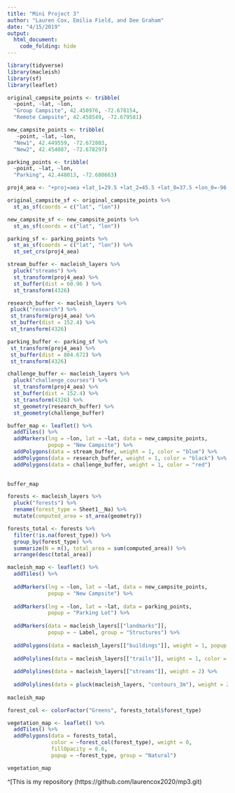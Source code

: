 ```yaml
---
title: "Mini Project 3"
author: "Lauren Cox, Emilia Field, and Dee Graham"
date: "4/15/2019"
output:
  html_document:
    code_folding: hide
---
```


```r
library(tidyverse)
library(macleish)
library(sf)
library(leaflet)
```

```r
original_campsite_points <- tribble(
  ~point, ~lat, ~lon,
  "Group Campsite", 42.450976, -72.678154,
  "Remote Campsite", 42.458549, -72.679581)

new_campsite_points <- tribble(
   ~point, ~lat, ~lon,
  "New1", 42.449559, -72.672803,
  "New2", 42.454087, -72.678297)

parking_points <- tribble(
  ~point, ~lat, ~lon,
  "Parking", 42.448013, -72.680663)

proj4_aea <- "+proj=aea +lat_1=29.5 +lat_2=45.5 +lat_0=37.5 +lon_0=-96 +x_0=0 +y_0=0 +ellps=GRS80 +datum=NAD83 +units=m +no_defs"

```

```r
original_campsite_sf <- original_campsite_points %>%
  st_as_sf(coords = c("lat", "lon"))

new_campsite_sf <- new_campsite_points %>%
  st_as_sf(coords = c("lat", "lon"))

parking_sf <- parking_points %>%
  st_as_sf(coords = c("lat", "lon")) %>%
  st_set_crs(proj4_aea)
```

```r
stream_buffer <- macleish_layers %>%
  pluck("streams") %>%
  st_transform(proj4_aea) %>%
  st_buffer(dist = 60.96 ) %>%
  st_transform(4326)
```

```r
research_buffer <- macleish_layers %>%
 pluck("research") %>%
 st_transform(proj4_aea) %>%
 st_buffer(dist = 152.4) %>%
 st_transform(4326)
```

```r
parking_buffer <- parking_sf %>%
 st_transform(proj4_aea) %>%
 st_buffer(dist = 804.672) %>%
 st_transform(4326)
```

```r
challenge_buffer <- macleish_layers %>%
  pluck("challenge_courses") %>%
  st_transform(proj4_aea) %>%
  st_buffer(dist = 152.4) %>%
  st_transform(4326) %>%
  st_geometry(research_buffer) %>%
  st_geometry(challenge_buffer)
```

```r
buffer_map <- leaflet() %>%
  addTiles() %>%
  addMarkers(lng = ~lon, lat = ~lat, data = new_campsite_points,
             popup = "New Campsite") %>%
  addPolygons(data = stream_buffer, weight = 1, color = "blue") %>%
  addPolygons(data = research_buffer, weight = 1, color = "black") %>%
  addPolygons(data = challenge_buffer, weight = 1, color = "red") 
  

buffer_map
```

```r
forests <- macleish_layers %>%
  pluck("forests") %>%
  rename(forest_type = Sheet1__Na) %>%
  mutate(computed_area = st_area(geometry))

forests_total <- forests %>%
  filter(!is.na(forest_type)) %>%
  group_by(forest_type) %>%
  summarize(N = n(), total_area = sum(computed_area)) %>%
  arrange(desc(total_area))
```

```r
macleish_map <- leaflet() %>%
  addTiles() %>%
  
  addMarkers(lng = ~lon, lat = ~lat, data = new_campsite_points,
             popup = "New Campsite") %>%
  
  addMarkers(lng = ~lon, lat = ~lat, data = parking_points,
             popup = "Parking Lot") %>%
  
  addMarkers(data = macleish_layers[["landmarks"]], 
             popup = ~ Label, group = "Structures") %>%
  
  addPolygons(data = macleish_layers[["buildings"]], weight = 1, popup = ~name, color = "black") %>%
  
  addPolylines(data = macleish_layers[["trails"]], weight = 1, color = "brown") %>%
  
  addPolylines(data = macleish_layers[["streams"]], weight = 2) %>%
  
  addPolylines(data = pluck(macleish_layers, "contours_3m"), weight = 2) 
  
macleish_map
```

```r
forest_col <- colorFactor("Greens", forests_total$forest_type)

vegetation_map <- leaflet() %>%
  addTiles() %>%
  addPolygons(data = forests_total, 
              color = ~forest_col(forest_type), weight = 0, 
              fillOpacity = 0.6,
              popup = ~forest_type, group = "Natural")

vegetation_map
```

^[This is my repository (https://github.com/laurencox2020/mp3.git)